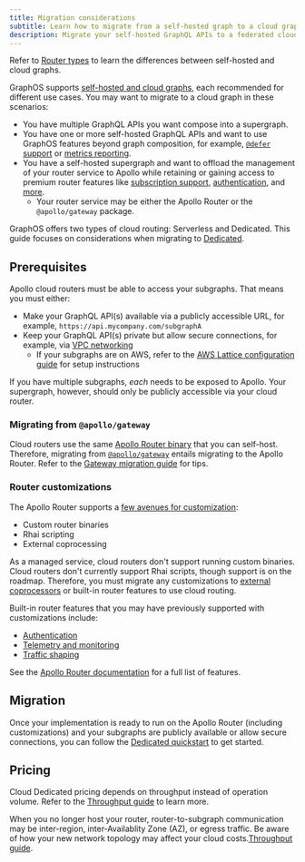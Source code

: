 ```yaml
---
title: Migration considerations
subtitle: Learn how to migrate from a self-hosted graph to a cloud graph
description: Migrate your self-hosted GraphQL APIs to a federated cloud supergraph with a pre-provisioned router.
---
```


<Tip>

Refer to [Router types](/graphos/routing#router-types) to learn the differences between self-hosted and cloud graphs.

</Tip>

GraphOS supports [self-hosted and cloud graphs](../../graphs/#graph-types), each recommended for different use cases. You may want to migrate to a cloud graph in these scenarios:

- You have multiple GraphQL APIs you want compose into a supergraph.
- You have one or more self-hosted GraphQL APIs and want to use GraphOS features beyond graph composition, for example, [`@defer` support](/router/executing-operations/defer-support/) or [metrics reporting](../../metrics/).
- You have a self-hosted supergraph and want to offload the management of your router service to Apollo while retaining or gaining access to premium router features like [subscription support](/router/executing-operations/subscription-support/), [authentication](/router/configuration/authn-jwt), and [more](/router/enterprise-features).
    - Your router service may be either the Apollo Router or the `@apollo/gateway` package.

GraphOS offers two types of cloud routing: Serverless and Dedicated. This guide focuses on considerations when migrating to [Dedicated](./).

## Prerequisites

Apollo cloud routers must be able to access your subgraphs. That means you must either:

- Make your GraphQL API(s) available via a publicly accessible URL, for example, `https://api.mycompany.com/subgraphA`
- Keep your GraphQL API(s) private but allow secure connections, for example, via [VPC networking](https://docs.aws.amazon.com/vpc/latest/peering/what-is-vpc-peering.html/)
    - If your subgraphs are on AWS, refer to the [AWS Lattice configuration guide](./cloud-dedicated/lattice) for setup instructions

<Note>

If you have multiple subgraphs, _each_ needs to be exposed to Apollo. Your supergraph, however, should only be publicly accessible via your cloud router.

</Note>

### Migrating from `@apollo/gateway`

Cloud routers use the same [Apollo Router binary](https://github.com/apollographql/router) that you can self-host. Therefore, migrating from [`@apollo/gateway`](/apollo-server/using-federation/api/apollo-gateway/) entails migrating to the Apollo Router. Refer to the [Gateway migration guide](/router/migrating-from-gateway/) for tips.

### Router customizations

The Apollo Router supports a [few avenues for customization](/router/customizations/overview):

- Custom router binaries
- Rhai scripting
- External coprocessing

As a managed service, cloud routers don't support running custom binaries. Cloud routers don't currently support Rhai scripts, though support is on the roadmap.
Therefore, you must migrate any customizations to [external coprocessors](/router/customizations/coprocessor/) or built-in router features to use cloud routing.

Built-in router features that you may have previously supported with customizations include:
- [Authentication](/router/configuration/authn-jwt)
- [Telemetry and monitoring](/router/configuration/telemetry/overview)
- [Traffic shaping](/router/configuration/traffic-shaping)

See the [Apollo Router documentation](/router/) for a full list of features.

## Migration

Once your implementation is ready to run on the Apollo Router (including customizations) and your subgraphs are publicly available or allow secure connections, you can follow the [Dedicated quickstart](./quickstart) to get started. 

## Pricing

Cloud Dedicated pricing depends on throughput instead of operation volume. Refer to the [Throughput guide](./throughput) to learn more.

When you no longer host your router, router-to-subgraph communication may be inter-region, inter-Availablity Zone (AZ), or egress traffic. Be aware of how your new network topology may affect your cloud costs.[Throughput guide](./throughput).